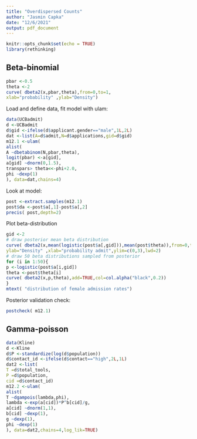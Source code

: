 ```yaml
---
title: "Overdispersed Counts"
author: "Jasmin Capka"
date: "12/6/2021"
output: pdf_document
---
```


```r
knitr::opts_chunk$set(echo = TRUE)
library(rethinking)
```

## Beta-binomial

```r
pbar <-0.5
theta <-2
curve( dbeta2(x,pbar,theta),from=0,to=1,
xlab="probability" ,ylab="Density")
```

Load and define data, fit model with ulam:

```r
data(UCBadmit)
d <-UCBadmit
d$gid <-ifelse(d$applicant.gender=="male",1L,2L)
dat <-list(A=d$admit,N=d$applications,gid=d$gid)
m12.1 <-ulam(
alist(
A ~dbetabinom(N,pbar,theta),
logit(pbar) <-a[gid],
a[gid] ~dnorm(0,1.5),
transpars> theta<<-phi+2.0,
phi ~dexp(1)
), data=dat,chains=4)
```

Look at model:

```r
post <-extract.samples(m12.1)
post$da <-post$a[,1]-post$a[,2]
precis( post,depth=2)
```

Plot beta-distribution

```r
gid <-2
# draw posterior mean beta distribution
curve( dbeta2(x,mean(logistic(post$a[,gid])),mean(post$theta)),from=0,to=1,
ylab="Density" ,xlab="probability admit",ylim=c(0,3),lwd=2)
# draw 50 beta distributions sampled from posterior
for (i in 1:50){
p <-logistic(post$a[i,gid])
theta <-post$theta[i]
curve( dbeta2(x,p,theta),add=TRUE,col=col.alpha("black",0.2))
}
mtext( "distribution of female admission rates")
```

Posterior validation check:

```r
postcheck( m12.1)
```

## Gamma-poisson

```r
data(Kline)
d <-Kline
d$P <-standardize(log(d$population))
d$contact_id <-ifelse(d$contact=="high",2L,1L)
dat2 <-list(
T =d$total_tools,
P =d$population,
cid =d$contact_id)
m12.2 <-ulam(
alist(
T ~dgampois(lambda,phi),
lambda <-exp(a[cid])*P^b[cid]/g,
a[cid] ~dnorm(1,1),
b[cid] ~dexp(1),
g ~dexp(1),
phi ~dexp(1)
), data=dat2,chains=4,log_lik=TRUE)
```































